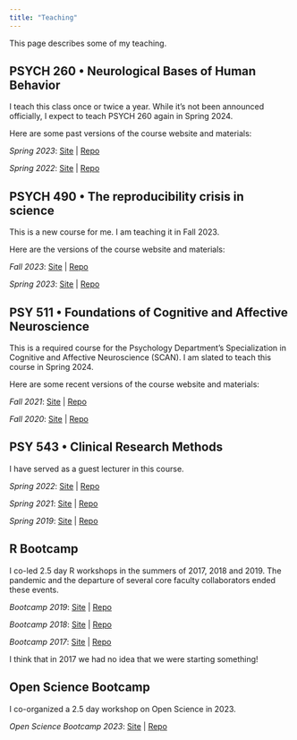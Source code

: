 ```yaml
---
title: "Teaching"
---
```


This page describes some of my teaching.

## PSYCH 260 • Neurological Bases of Human Behavior

I teach this class once or twice a year.
While it's not been announced officially, I expect to teach PSYCH 260 again in Spring 2024.

Here are some past versions of the course website and materials:

*Spring 2023*: [Site](https://psu-psychology.github.io/psych-260-2023-spring/) | [Repo](https://github.com/psu-psychology/psych-260-2023-spring/)

*Spring 2022*: [Site](https://psu-psychology.github.io/psych-260-2022-spring/) | [Repo](https://github.com/psu-psychology/psych-260-2022-spring/)

## PSYCH 490 • The reproducibility crisis in science

This is a new course for me. I am teaching it in Fall 2023. 

Here are the versions of the course website and materials:

*Fall 2023*: [Site](https://psu-psychology.github.io/psych-490-reproducibility-2023-fall/) | [Repo](https://github.com/psu-psychology/psych-490-reproducibility-2023-fall/)

*Spring 2023*: [Site](https://psu-psychology.github.io/psych-490-reproducibility-2023-spring/) | [Repo](https://github.com/psu-psychology/psych-490-reproducibility-2023-spring/)

## PSY 511 • Foundations of Cognitive and Affective Neuroscience

This is a required course for the Psychology Department's Specialization in Cognitive and Affective Neuroscience (SCAN).
I am slated to teach this course in Spring 2024.

Here are some recent versions of the course website and materials:

*Fall 2021*: [Site](https://psu-psychology.github.io/psy-511-scan-fdns-2021/) | [Repo](https://github.com/psu-psychology/psy-511-scan-fdns-2021/)

*Fall 2020*: [Site](https://psu-psychology.github.io/psy-511-scan-fdns-2020/) | [Repo](https://github.com/psu-psychology/psy-511-scan-fdns-2020/)

## PSY 543 • Clinical Research Methods

I have served as a guest lecturer in this course.

*Spring 2022*: [Site](https://psu-psychology.github.io/psy-543-clinical-research-methods-2022/) | [Repo](https://github.com/psu-psychology/psy-543-clinical-research-methods-2022/)

*Spring 2021*: [Site](https://psu-psychology.github.io/psy-543-clinical-research-methods-2021/) | [Repo](https://github.com/psu-psychology/psy-543-clinical-research-methods-2021/)

*Spring 2019*: [Site](https://psu-psychology.github.io/psy-543-clinical-research-methods-2019/) | [Repo](https://github.com/psu-psychology/psy-543-clinical-research-methods-2019/)

## R Bootcamp

I co-led 2.5 day R workshops in the summers of 2017, 2018 and 2019.
The pandemic and the departure of several core faculty collaborators ended these events.

*Bootcamp 2019*: [Site](https://psu-psychology.github.io/r-bootcamp-2019/) | [Repo](https://github.com/psu-psychology/r-bootcamp-2019/)

*Bootcamp 2018*: [Site](https://psu-psychology.github.io/r-bootcamp-2018/) | [Repo](https://github.com/psu-psychology/r-bootcamp-2018/)

*Bootcamp 2017*: [Site](https://psu-psychology.github.io/r-bootcamp/) | [Repo](https://github.com/psu-psychology/r-bootcamp/)

::: {.callout-note}

I think that in 2017 we had no idea that we were starting something!

:::

## Open Science Bootcamp

I co-organized a 2.5 day workshop on Open Science in 2023.

*Open Science Bootcamp 2023*: [Site](https://penn-state-open-science.github.io/bootcamp-2023/) | [Repo](https://penn-state-open-science.github.io/bootcamp-2023/)
